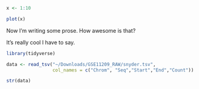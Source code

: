 
```r
x <- 1:10
```

```r
plot(x)
```

Now I'm writing some prose.  How awesome is that?

It's really cool I have to say.

```r
library(tidyverse)
```

```r
data <- read_tsv("~/Downloads/GSE11209_RAW/snyder.tsv", 
                 col_names = c("Chrom", "Seq","Start","End","Count"))
```

```r
str(data)
```


